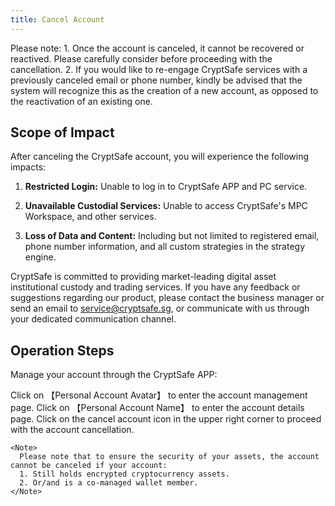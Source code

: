 ```yaml
---
title: Cancel Account
---
```


<Warning>
Please note:
1. Once the account is canceled, it cannot be recovered or reactived. Please carefully consider before proceeding with the cancellation.
2. If you would like to re-engage CryptSafe services with a previously canceled email or phone number, kindly be advised that the system will recognize this as the creation of a new account, as opposed to the reactivation of an existing one.

</Warning>

##  Scope of Impact

After canceling the CryptSafe account, you will experience the following impacts:

1. **Restricted Login:** Unable to log in to CryptSafe APP and PC service.

2. **Unavailable Custodial Services:** Unable to access CryptSafe's MPC Workspace, and other services.

3. **Loss of Data and Content:** Including but not limited to registered email, phone number information, and all custom strategies in the strategy engine.

CryptSafe is committed to providing market-leading digital asset institutional custody and trading services. If you have any feedback or suggestions regarding our product, please contact the business manager or send an email to [service@cryptsafe.sg](mailto:service@cryptsafe.sg), or communicate with us through your dedicated communication channel.

##  Operation Steps

Manage your account through the CryptSafe APP:


<Steps>
  <Step title="Personal Account Center">
    Click on 【Personal Account Avatar】 to enter the account management page.
  </Step>

  <Step title="Account Details">
    Click on 【Personal Account Name】 to enter the account details page.
  </Step>

  <Step title="Cancel Account">
    Click on the cancel account icon in the upper right corner to proceed with the account cancellation.

    <Note>
      Please note that to ensure the security of your assets, the account cannot be canceled if your account:
      1. Still holds encrypted cryptocurrency assets.
      2. Or/and is a co-managed wallet member.
    </Note>
  </Step>
</Steps>
